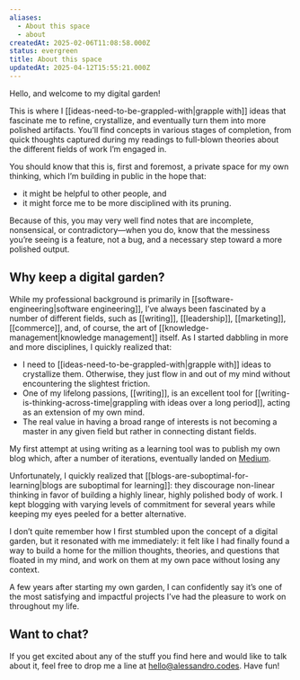 ```yaml
---
aliases:
  - About this space
  - about
createdAt: 2025-02-06T11:08:58.000Z
status: evergreen
title: About this space
updatedAt: 2025-04-12T15:55:21.000Z
---
```

Hello, and welcome to my digital garden!

This is where I [[ideas-need-to-be-grappled-with|grapple with]] ideas that fascinate me to refine, crystallize, and eventually turn them into more polished artifacts. You’ll find concepts in various stages of completion, from quick thoughts captured during my readings to full-blown theories about the different fields of work I’m engaged in.

You should know that this is, first and foremost, a private space for my own thinking, which I’m building in public in the hope that:

- it might be helpful to other people, and
- it might force me to be more disciplined with its pruning.

Because of this, you may very well find notes that are incomplete, nonsensical, or contradictory—when you do, know that the messiness you’re seeing is a feature, not a bug, and a necessary step toward a more polished output.

## Why keep a digital garden?

While my professional background is primarily in [[software-engineering|software engineering]], I’ve always been fascinated by a number of different fields, such as [[writing]], [[leadership]], [[marketing]], [[commerce]], and, of course, the art of [[knowledge-management|knowledge management]] itself. As I started dabbling in more and more disciplines, I quickly realized that:

- I need to [[ideas-need-to-be-grappled-with|grapple with]] ideas to crystallize them. Otherwise, they just flow in and out of my mind without encountering the slightest friction.
- One of my lifelong passions, [[writing]], is an excellent tool for [[writing-is-thinking-across-time|grappling with ideas over a long period]], acting as an extension of my own mind.
- The real value in having a broad range of interests is not becoming a master in any given field but rather in connecting distant fields.

My first attempt at using writing as a learning tool was to publish my own blog which, after a number of iterations, eventually landed on [Medium](https://medium.com/@aldesantis).

Unfortunately, I quickly realized that [[blogs-are-suboptimal-for-learning|blogs are suboptimal for learning]]: they discourage non-linear thinking in favor of building a highly linear, highly polished body of work. I kept blogging with varying levels of commitment for several years while keeping my eyes peeled for a better alternative.

I don’t quite remember how I first stumbled upon the concept of a digital garden, but it resonated with me immediately: it felt like I had finally found a way to build a home for the million thoughts, theories, and questions that floated in my mind, and work on them at my own pace without losing any context.

A few years after starting my own garden, I can confidently say it’s one of the most satisfying and impactful projects I’ve had the pleasure to work on throughout my life.

## Want to chat?

If you get excited about any of the stuff you find here and would like to talk about it, feel free to drop me a line at [hello@alessandro.codes](mailto:hello@alessandro.codes). Have fun!
